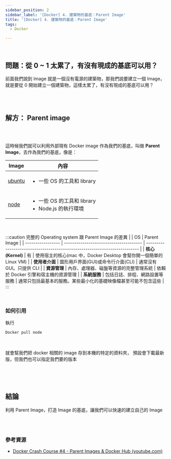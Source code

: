 ```yaml
---
sidebar_position: 2
sidebar_label: '[Docker] 4. 建築物的基底：Parent Image'
title: '[Docker] 4. 建築物的基底：Parent Image'
tags:
  - Docker

---
```


<br />

## 問題：從 0 ~ 1 太累了，有沒有現成的基底可以用？

前面我們說到 Image 就是一個沒有電源的建築物，那我們說要建立一個 Image，就是要從 0 開始建立一個建築物，這樣太累了，有沒有現成的基底可以用？


<br /><br />


## 解方： Parent image

<figure>
  <img
    src="/img/parent-image.png"
    width={500}
    alt=""
  />
</figure>


<br />

這時候我們就可以利用外部現有 Docker image 作為我們的基底，叫做 **Parent Image**，去作為我們的基底，像是：

<table>
  <thead>
    <tr>
      <th>Image</th>
      <th>內容</th>
    </tr>
  </thead>
  <tbody>
    <tr>
      <td><a href="https://hub.docker.com/_/ubuntu" target="_blank">ubuntu</a></td>
      <td>
        <ul>
          <li>一些 OS 的工具和 library</li>
        </ul>
      </td>
    </tr>
    <tr>
      <td><a href="https://hub.docker.com/_/node" target="_blank">node</a></td>
      <td>
        <ul>
          <li>一些 OS 的工具和 library</li>
          <li>Node.js 的執行環境</li>
        </ul>
      </td>
    </tr>
  </tbody>
</table>

<br />

:::caution 完整的 Operating system 跟 Parent Image 的差異
|                   | OS                                     | Parent Image                                                               |
| ----------------- | -------------------------------------- | -------------------------------------------------------------------------- |
| **核心 (Kernel)** | 有                                     | 使用宿主的核心(mac 中，Docker Desktop 會幫你開一個簡單的 Linux VM) |
| **使用者介面**    | 圖形用戶界面(GUI)或命令行介面(CLI)     | 通常沒有 GUI。只提供 CLI                                                   |
| **資源管理**      | 內存、處理器、磁盤等資源的完整管理系統 | 依賴於 Docker 引擎和宿主機的資源管理                                       |
| **系統服務**                  | 包括日誌、排程、網路設置等服務                                       | 通常只包括最基本的服務。某些最小化的基礎映像檔甚至可能不包含這些                                                                           |
:::

<br />

### 如何引用

執行 

```bash
Docker pull node
```

<br />

就會幫我們把 docker 相關的 image 存到本機的特定的資料夾，
預設會下載最新版，但我們也可以指定我們要的版本


<figure>
  <img
    src="/img/docker-pull-parent-image.png"
    width={500}
    alt=""
  />
</figure>

<br /><br />

## 結論

利用 Parent Image，打造 Image 的基底，讓我們可以快速的建立自己的 Image

<br /><br />

### 參考資源
- [Docker Crash Course #4 - Parent Images & Docker Hub (youtube.com)](https://www.youtube.com/watch?v=ZVQmnziXEpA&list=PL4cUxeGkcC9hxjeEtdHFNYMtCpjNBm3h7&index=4)

<br /><br />